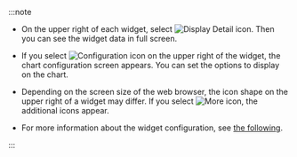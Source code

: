 :::note

- On the upper right of each widget, select ![Display Detail icon](/img/ico-detail-mode.svg). Then you can see the widget data in full screen.

- If you select ![Configuration icon](/img/ico-setting.svg) on the upper right of the widget, the chart configuration screen appears. You can set the options to display on the chart.

- Depending on the screen size of the web browser, the icon shape on the upper right of a widget may differ. If you select ![More icon](/img/ico-more.svg), the additional icons appear.

- For more information about the widget configuration, see [the following](dashboard-widget-setting).

:::

